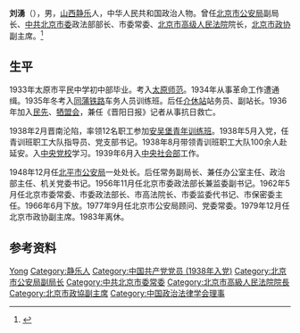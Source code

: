 {{Otheruses|other=名为刘湧的其他人物|刘湧}}
{{noteTA
|1=zh-hans:湧;
}}
'''刘湧'''（{{bd|1915年|9月|2015年|5月30日}}），男，[[山西|山西]][[静乐县|静乐]]人，中华人民共和国政治人物。曾任[[北京市公安局|北京市公安局]]副局长、[[中共北京市委|中共北京市委]]政法部部长、市委常委、[[北京市高级人民法院|北京市高级人民法院]]院长，[[北京市政协|北京市政协]]副主席。<ref>{{Cite web|title=刘湧同志逝世|url=http://cpc.people.com.cn/n/2015/0606/c87393-27112970.html|accessdate=2020-07-04|work=北京日报|archiveurl=https://web.archive.org/web/20200704151058/http://cpc.people.com.cn/n/2015/0606/c87393-27112970.html|archivedate=2020-07-04|dead-url=no}}</ref>
==生平==
1933年太原市平民中学初中部毕业。考入[[太原师范学校|太原师范]]。1934年从事革命工作遭通缉。1935年冬考入[[同蒲铁路|同蒲铁路]]车务人员训练班。后任[[介休站|介休站]]站务员、副站长。1936年加入[[民先|民先]]、[[牺盟会|牺盟会]]，兼任《晋阳日报》记者从事抗日救亡。

1938年2月晋南沦陷，率领12名职工参加[[安吴堡青年训练班|安吴堡青年训练班]]。1938年5月入党，任青训班职工大队指导员、党支部书记。1938年8月带领青训班职工大队100余人赴延安。入[[中央党校|中央党校]]学习。1939年6月入[[中央社会部|中央社会部]]工作。

1948年12月任[[北平市公安局|北平市公安局]]一处处长。后任常务副局长、兼任办公室主任、政治部主任、机关党委书记。1956年11月任北京市委政法部长兼监委副书记。1962年5月任北京市委常委、市委政法部长、市高法院长、市委监委代书记、市保密委主任。1966年6月下放。1977年9月任北京市公安局顾问、党委常委。1979年12月任北京市政协副主席。1983年离休。
== 参考资料 ==
{{reflist}}

{{中国人物小作品}}
{{Navboxes 
| title  = 刘湧在[[中国政治法律学会|中国政治法律学会]]的职务
| list1  =
{{中国政治法律学会第三届理事会}}
{{中国政治法律学会第四届理事会}}
}}

{{Authority control}}
{{DEFAULTSORT:Liu刘}}
[[Category:刘姓|Yong]]
[[Category:静乐人|Category:静乐人]]
[[Category:中国共产党党员_(1938年入党)|Category:中国共产党党员 (1938年入党)]]
[[Category:北京市公安局副局长|Category:北京市公安局副局长]]
[[Category:中共北京市委常委|Category:中共北京市委常委]]
[[Category:北京市高級人民法院院長|Category:北京市高級人民法院院長]]
[[Category:北京市政協副主席|Category:北京市政協副主席]]
[[Category:中国政治法律学会理事|Category:中国政治法律学会理事]]